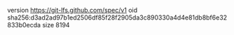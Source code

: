 version https://git-lfs.github.com/spec/v1
oid sha256:d3ad2ad97b1ed2506df85f28f2905da3c890330a4d4e81db8bf6e32833b0ecda
size 8194

